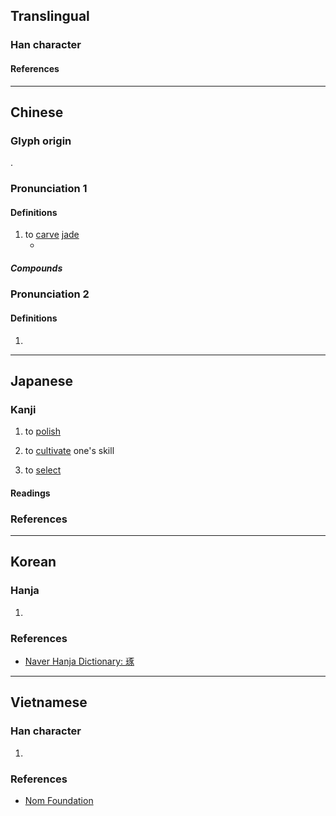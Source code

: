 {{character info}}
{{character info|0xfa4a}}

==Translingual==

===Han character===
{{Han char|rn=96|rad=玉|as=08|asj+=07|sn=12|snj+=11|four=11132|canj=MGMSO|ids=⿰𤣩豖,⿰𤣩豕}}

====References====
{{Han ref|kx=0734.190|dkj=21058|dj=1146.210|hdz=21120.120|uh=7422}}
{{Han ref|uh=FA4A}}

----

==Chinese==
{{zh-forms}}

===Glyph origin===
{{Han etym}}
{{Han compound|玉|豖|c1=s|c2=p|ls=psc|t1=jade|alt1=𤣩}}.

===Pronunciation 1===
{{zh-pron
|m=zhuó
|c=doek3
|h=pfs=
|md=dók
|mn=tok
|mn-t=doh4
|w=4tsoq
|mc=y
|oc=y
|cat=v
}}

====Definitions====
{{head|zh|Han character}}

# to [[carve]] [[jade]]
#* {{zh-x|玉 不 琢，不 成 器。人 不 學，不 知 義。|If jade is not polished, it cannot become a thing of use. If a man does not learn, he cannot know his duty towards his neighbour.|ref=Sanzijing}}

=====Compounds=====
{{zh-der|切磋琢磨|琢句|琢玉成器|琢磨|粉妝玉琢|粉裝玉琢|精雕細琢|雕琢|雕肝琢腎|雕肝琢膂}}

===Pronunciation 2===
{{zh-pron
|m=zuó
|cat=v
}}

====Definitions====
{{head|zh|Han character}}

# {{zh-only used in|琢磨|tr=zuómo|to think over; to ponder}}

----

==Japanese==
{{ja-kanji forms-IVS
|code=FA4A
|svs=0
|vs1=00
|vs2=05
|col-vs1=aj
|col-vs2=hdmj
|pic-kyu=Ufa4a.svg
|ref={{R:Kanjipedia|0004533600}}
}}

===Kanji===
{{ja-kanji|grade=|rs=玉07|kyu=&#64074;}}

# to [[polish]]
#: {{syn|ja|磨}}
# to [[cultivate]] one's skill
#: {{syn|ja|磨}}
# to [[select]]
#: {{syn|ja|択}}

====Readings====
{{ja-readings
|goon=たく
|kanon=たく
|kun=う-つ, えら-ぶ, みが-く, たた-く
|nanori=あや, たか, みがく
}}

===References===
<references/>

----

==Korean==

===Hanja===
{{ko-hanja|다듬다|다듬을|탁}}

# {{rfdef|ko|sort=玉08}}

===References===
* [https://hanja.dict.naver.com/#/entry/ccko/8b93e58c46684878918d2f56497e1522 Naver Hanja Dictionary: 琢]

----

==Vietnamese==

===Han character===
{{vi-readings|hanviet=chác,trác|nom=trác,trát|rs=玉08}}

# {{rfdef|vi|sort=玉08}}

===References===
* [http://nomfoundation.org/common/nom_details.php?codepoint=7422 Nom Foundation]
